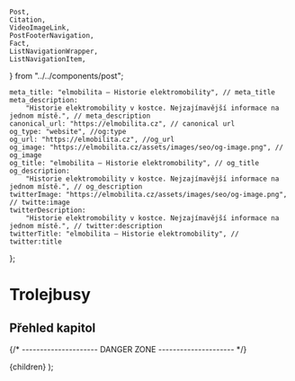 	Post,
	Citation,
	VideoImageLink,
	PostFooterNavigation,
	Fact,
	ListNavigationWrapper,
	ListNavigationItem,
} from "../../components/post";


	meta_title: "elmobilita – Historie elektromobility", // meta_title
	meta_description:
		"Historie elektromobility v kostce. Nejzajímavější informace na jednom místě.", // meta_description
	canonical_url: "https://elmobilita.cz", // canonical url
	og_type: "website", //og:type
	og_url: "https://elmobilita.cz", //og_url
	og_image: "https://elmobilita.cz/assets/images/seo/og-image.png", // og_image
	og_title: "elmobilita – Historie elektromobility", // og_title
	og_description:
		"Historie elektromobility v kostce. Nejzajímavější informace na jednom místě.", // og_description
	twitterImage: "https://elmobilita.cz/assets/images/seo/og-image.png", // twitte:image
	twitterDescription:
		"Historie elektromobility v kostce. Nejzajímavější informace na jednom místě.", // twitter:description
	twitterTitle: "elmobilita – Historie elektromobility", // twitter:title
};

# Trolejbusy

## Přehled kapitol

<ListNavigationWrapper>
	<ListNavigationItem
		href="/trolejbus/historicky-vyvoj-trolejbusove-dopravy"
		text="Historický vývoj trolejbusů"
	/>
	<ListNavigationItem href="/trolejbus/zdroje" text="Zdroje" />
</ListNavigationWrapper>

<PostFooterNavigation
	hrefPrevious="/"
	hrefNext="/trolejbus/historicky-vyvoj-trolejbusove-dopravy"
	next="Následující"
	previous="Předchozí"
	previousEnabled="false"
	nextEnabled="true"
/>
{/* --------------------- DANGER ZONE --------------------- */}

<DefaultLayout metaData={metaData}>
	<MDXProvider
		components={{
			h2: H2,
			h3: H3,
			h4: H4,
			h6: H5,
			h5: H6,
		}}
	>
		<Post>{children}</Post>
	</MDXProvider>
</DefaultLayout>
);
